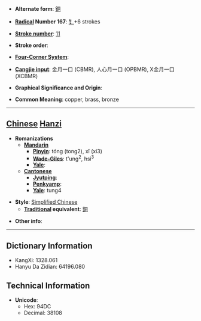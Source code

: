 * '''Alternate form''': [[銅]]

* '''[[Wiktionary:Chinese radical index| Radical]] Number 167''': [[Wiktionary:Chinese radical index 钅|钅]]+6 strokes

* '''[[Wiktionary:Chinese total strokes index|Stroke number]]''': [[Wiktionary:Chinese total strokes index 11|11]]

* '''Stroke order''': 

* '''[[Wiktionary:Chinese four corner index|Four-Corner System]]''': 

* '''[[Wiktionary:Chinese Cangjie index|Cangjie input]]''': 金月一口 (CBMR), 人心月一口 (OPBMR), X金月一口 (XCBMR)

* '''Graphical Significance and Origin''': 

* '''Common Meaning''': copper, brass, bronze

----

== [[Chinese]] [[Hanzi]] ==

* '''Romanizations'''
** '''[[Mandarin]]'''
*** '''[[Pinyin]]''': tóng (tong2), xǐ (xi3)
*** '''[[Wade-Giles]]''': t'ung<sup>2</sup>, hsi<sup>3</sup>
*** '''[[Yale]]''': 
** '''[[Cantonese]]'''
*** '''[[Jyutping]]''':
*** '''[[Penkyamp]]''': 
*** '''[[Yale]]''': tung4

* '''Style''': [[Simplified Chinese]] 
** '''[[Traditional Chinese|Traditional]] equivalent''': [[銅]]

* '''Other info''': 

----

== Dictionary Information ==

* KangXi: 1328.061
* Hanyu Da Zidian: 64196.080

== Technical Information ==

* '''Unicode''':
** Hex: 94DC
** Decimal: 38108